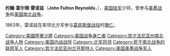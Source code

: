 {{unreferenced|time=2019-02-18T04:14:43+00:00}}
{{Infobox military person
|name=约翰·富尔顿·雷诺兹<br/>John Fulton Reynolds
|born= {{birth date|1820|9|20}}
|died= {{death date and age|1863|7|1|1820|9|20}}
|placeofbirth=[[宾夕法尼亚州|宾夕法尼亚州]][[兰开斯特_(宾夕法尼亚州)|兰开斯特]]
|placeofdeath=[[宾夕法尼亚州|宾夕法尼亚州]][[葛底斯堡_(宾夕法尼亚州)|葛底斯堡]]
|placeofburial=
|placeofburial_label= 
|image=[[File:GenJFRenyolds.jpg|220px]]
|caption=
|nickname=
|allegiance= 美国
|branch= 美国陆军
|serviceyears=1841年-1863年
|rank=陆军少将
|commands=
|unit=
|battles=[[美墨战争|美墨战争]]
*[[蒙特雷战役|蒙特雷战役]]
*[[布埃纳维斯塔战役|布埃纳维斯塔战役]]
[[美国南北战争|美国南北战争]]
*[[七日战役|七日战役]]
*[[第二次布尔河战役|第二次布尔河战役]]
*[[弗雷德里克斯堡战役|弗雷德里克斯堡战役]]
*[[钱瑟勒斯维尔战役|钱瑟勒斯维尔战役]]
*[[葛底斯堡战役|葛底斯堡战役]]
|awards=
|relations=
|laterwork=
}}
'''约翰·富尔顿·雷诺兹'''（'''John Fulton Reynolds'''，{{bd|1820年|9月20日|1863年|7月1日|R}}），[[美国陆军|美国陆军]]少将，曾参与[[美墨战争|美墨战争]]和[[美国南北战争|美国南北战争]]。

1863年，雷诺兹在率领北方军参与[[葛底斯堡战役|葛底斯堡战役]]时[[陣亡|陣亡]]。

{{Commons|John Fulton Reynolds}}

{{Authority control}}
{{US-mil-bio-stub}}
{{DEFAULTSORT:Reynolds, John F.}}
[[Category:美國陸軍少將|Category:美國陸軍少將]]
[[Category:美国战争身亡者|Category:美国战争身亡者]]
[[Category:宾夕法尼亚州南北战争人物|Category:宾夕法尼亚州南北战争人物]]
[[Category:美国内战战俘|Category:美国内战战俘]]
[[Category:北军将领|Category:北军将领]]
[[Category:死于南北战争的联邦军人|Category:死于南北战争的联邦军人]]
[[Category:宾夕法尼亚州兰开斯特人|Category:宾夕法尼亚州兰开斯特人]]
[[Category:美国美墨战争军人|Category:美国美墨战争军人]]